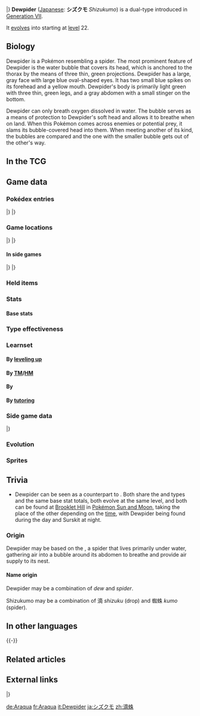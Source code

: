 {{PokémonPrevNext/Head|type=Water|type2=Bug}}
{{PokémonPrevNext/Pokémon|type=Water|prevnum=750|prev=Mudsdale|nextnum=752|next=Araquanid}}
|}
{{Pokémon Infobox
|name=Dewpider
|jname=シズクモ
|tmname=Shizukumo
|ndex=751
|type1=Water
|type2=Bug
|category=Water Bubble
|height-ftin=1'00"
|height-m=0.3
|weight-lbs=8.8
|weight-kg=4.0
|adex=141
|abilityn=d
|ability1=Water Bubble
|abilityd=Water Absorb
|egggroupn=2
|egggroup1=Water 1
|egggroup2=Bug
|eggcycles=15
|evtotal=1
|evsd=1
|expyield=54
|lv100exp=1,000,000
|gendercode=127
|color=Green
|catchrate=200
|body=07
|pokefordex=dewpider
|generation=7
|friendship=70
}}
'''Dewpider''' ([[List of Japanese Pokémon names|Japanese]]: '''シズクモ''' ''Shizukumo'') is a dual-type {{2t|Water|Bug}} {{OBP|Pokémon|species}} introduced in [[Generation VII]].

It [[Evolution|evolves]] into {{p|Araquanid}} starting at [[level]] 22.

==Biology==
Dewpider is a Pokémon resembling a spider. The most prominent feature of Dewpider is the water bubble that covers its head, which is anchored to the thorax by the means of three thin, green projections. Dewpider has a large, gray face with large blue oval-shaped eyes. It has two small blue spikes on its forehead and a yellow mouth. Dewpider's body is primarily light green with three thin, green legs, and a gray abdomen with a small stinger on the bottom.

Dewpider can only breath oxygen dissolved in water. The bubble serves as a means of protection to Dewpider's soft head and allows it to breathe when on land. When this Pokémon comes across enemies or potential prey, it slams its bubble-covered head into them. When meeting another of its kind, the bubbles are compared and the one with the smaller bubble gets out of the other's way. 
<!--
==In the anime==
===Major appearances===
===Minor appearances===

==In the manga==-->

==In the TCG==
{{main|Dewpider (TCG)}}

==Game data==
===Pokédex entries===
{{Dex/Header|type=Water|type2=Bug}}
{{Dex/NA|gen=VII}}
{{Dex/Gen|gen=VII}}
{{Dex/Entry1|v=Sun|entry=It crawls onto the land in search of food. Its water bubble allows it to breathe and protects its soft head.}}
{{Dex/Entry1|v=Moon|entry=When it comes across enemies or potential prey, this Pokémon smashes its water-bubble-covered head into them.}}
{{Dex/Entry1|v=Ultra Sun|entry=When two Dewpider meet, they display their water bubbles to each other. Then the one with the smaller bubble gets out of the other's way.}}
{{Dex/Entry1|v=Ultra Moon|entry=It can only breathe oxygen that has dissolved in water, so it wears a water bubble on its head when it walks around on land.}}
|}
|}
{{Dex/Footer}}

===Game locations===
{{Availability/Header|type=Water|type2=Bug}}
{{Availability/NA|gen=VII}}
{{Availability/Gen|gen=VII}}
{{Availability/Entry2|v=Sun|v2=Moon|area=[[Brooklet Hill]]{{sup/t|Day}} ({{m|Surf}}ing and walking)}}
{{Availability/Entry2|v=Ultra Sun|v2=Ultra Moon|area=[[Brooklet Hill]]{{sup/t|Day}} ({{m|Surf}}ing and walking)}}
|}
|}
{{Availability/Footer}}

====In side games====
{{Availability/Header|type=Water|type2=Grass}}
{{Availability/Cross}}
{{Availability/Entry1|1|v=Shuffle|color={{beauty color}}|area=Event: ''{{DL|Special Stages|The Daily Pokémon (#8)}}''}}
|}
|}
{{Availability/Footer}}

===Held items===
{{HeldItems
|type=Water|type2=Bug
|sm1=Mystic Water|sm1type=None|sm1rar=5
|usum1=Mystic Water|usum1type=None|usum1rar=5
}}

===Stats===
====Base stats====
{{Stats
|type=Water
|type2=Bug
|HP=38
|Attack=40
|Defense=52
|SpAtk=40
|SpDef=72
|Speed=27}}

===Type effectiveness===
{{TypeEffectiveness
|type1=Water
|type2=Bug
|Normal=100
|Fighting=50
|Flying=200
|Poison=100
|Ground=50
|Rock=200
|Bug=100
|Ghost=100
|Steel=50
|Fire=100
|Water=50
|Grass=100
|Electric=200
|Psychic=100
|Ice=50
|Dragon=100
|Dark=100
|Fairy=100
|notes=yes
|waterabsorb=maybe
|waterbubble=maybe
|newfire=½}}

===Learnset===
====By [[Level|leveling up]]====
{{learnlist/levelh/7|Dewpider|Water|Bug|7}}
{{learnlist/level7|1|Water Sport|Water|Status|—|—|15}}
{{learnlist/level7|1|Bubble|Water|Special|40|100|30||'''}}
{{learnlist/level7|5|Infestation|Bug|Special|20|100|20||'''}}
{{learnlist/level7|8|Spider Web|Bug|Status|—|—|10}}
{{learnlist/level7|13|Bug Bite|Bug|Physical|60|100|20||'''}}
{{learnlist/level7|16|Bubble Beam|Water|Special|65|100|20||'''}}
{{learnlist/level7|21|Bite|Dark|Physical|60|100|25}}
{{learnlist/level7|24|Aqua Ring|Water|Status|—|—|20}}
{{learnlist/level7|29|Leech Life|Bug|Physical|80|100|10||'''}}
{{learnlist/level7|32|Crunch|Dark|Physical|80|100|15}}
{{learnlist/level7|37|Lunge|Bug|Physical|80|100|15||'''}}
{{learnlist/level7|40|Mirror Coat|Psychic|Special|—|100|20}}
{{learnlist/level7|45|Liquidation|Water|Physical|85|100|10||'''}}
{{learnlist/level7|48|Entrainment|Normal|Status|—|100|15}}
{{learnlist/levelf/7|Dewpider|Water|Bug|7}}

====By [[TM]]/[[HM]]====
{{learnlist/tmh/7|Dewpider|Water|Bug|7}}
{{learnlist/tm7|TM06|Toxic|Poison|Status|—|90|10}}
{{learnlist/tm7|TM10|Hidden Power|Normal|Special|60|100|15}}
{{learnlist/tm7|TM13|Ice Beam|Ice|Special|90|100|10}}
{{learnlist/tm7|TM14|Blizzard|Ice|Special|110|70|5}}
{{learnlist/tm7|TM17|Protect|Normal|Status|—|—|10}}
{{learnlist/tm7|TM18|Rain Dance|Water|Status|—|—|5}}
{{learnlist/tm7|TM21|Frustration|Normal|Physical|—|100|20}}
{{learnlist/tm7|TM27|Return|Normal|Physical|—|100|20}}
{{learnlist/tm7|TM28|Leech Life|Bug|Physical|80|100|10||'''}}
{{learnlist/tm7|TM32|Double Team|Normal|Status|—|—|15}}
{{learnlist/tm7|TM42|Facade|Normal|Physical|70|100|20}}
{{learnlist/tm7|TM44|Rest|Psychic|Status|—|—|10}}
{{learnlist/tm7|TM45|Attract|Normal|Status|—|100|15}}
{{learnlist/tm7|TM48|Round|Normal|Special|60|100|15}}
{{learnlist/tm7|TM55|Scald|Water|Special|80|100|15||'''}}
{{learnlist/tm7|TM79|Frost Breath|Ice|Special|60|90|10}}
{{learnlist/tm7|TM81|X-Scissor|Bug|Physical|80|100|15||'''}}
{{learnlist/tm7|TM83|Infestation|Bug|Special|20|100|20||'''}}
{{learnlist/tm7|TM84|Poison Jab|Poison|Physical|80|100|20}}
{{learnlist/tm7|TM87|Swagger|Normal|Status|—|85|15}}
{{learnlist/tm7|TM88|Sleep Talk|Normal|Status|—|—|10}}
{{learnlist/tm7|TM90|Substitute|Normal|Status|—|—|10}}
{{learnlist/tm7|TM94|Surf|Water|Special|90|100|15||'''}}
{{learnlist/tm7|TM98|Waterfall|Water|Physical|80|100|15||'''}}
{{learnlist/tm7|TM100|Confide|Normal|Status|—|—|20}}
{{learnlist/tmf/7|Dewpider|Water|Bug|7}}

====By {{pkmn|breeding}}====
{{learnlist/breedh/7|Dewpider|Water|Bug|7}}
{{learnlist/breed7|{{MSP|086|Seel}}{{MSP|087|Dewgong}}{{MSP|223|Remoraid}}{{MSP|224|Octillery}}{{MSP|363|Spheal}}{{MSP|364|Sealeo}}<br>{{MSP|365|Walrein}}|Aurora Beam|Ice|Special|65|100|20}}
{{learnlist/breed7|{{MSP|213|Shuckle}}|Power Split|Psychic|Status|—|—|10}}
{{learnlist/breed7|{{MSP|279|Pelipper}}|Spit Up|Normal|Special|—|100|10}}
{{learnlist/breed7|{{MSP|167|Spinarak}}{{MSP|168|Ariados}}{{MSP|213|Shuckle}}{{MSP|283|Surskit}}{{MSP|402|Kricketune}}{{MSP|540|Sewaddle}}<br>{{MSP|596|Galvantula}}|Sticky Web|Bug|Status|—|—|20|{{sup/7|USUM}}}}
{{learnlist/breed7|{{MSP|279|Pelipper}}|Stockpile|Normal|Status|—|—|20}}
{{learnlist/breedf/7|Dewpider|Water|Bug|7}}

====By [[Move Tutor|tutoring]]====
{{learnlist/tutorh/7|Dewpider|Water|Bug|7}}
{{learnlist/tutor7|Bug Bite|Bug|Physical|60|100|20||'''|no|yes}}
{{learnlist/tutor7|Giga Drain|Grass|Special|75|100|10|||no|yes}}
{{learnlist/tutor7|Icy Wind|Ice|Special|55|95|15|||no|yes}}
{{learnlist/tutor7|Iron Defense|Steel|Status|—|—|15|||no|yes}}
{{learnlist/tutor7|Liquidation|Water|Physical|85|100|10||'''|no|yes}}
{{learnlist/tutor7|Magic Coat|Psychic|Status|—|—|15|||no|yes}}
{{learnlist/tutor7|Magic Room|Psychic|Status|—|—|10|||no|yes}}
{{learnlist/tutor7|Signal Beam|Bug|Special|75|100|15||'''|no|yes}}
{{learnlist/tutor7|Snore|Normal|Special|50|100|15|||no|yes}}
{{learnlist/tutor7|Water Pulse|Water|Special|60|100|20||'''|no|yes}}
{{learnlist/tutor7|Wonder Room|Psychic|Status|—|—|10|||no|yes}}
{{learnlist/tutorf/7|Dewpider|Water|Bug|7}}

===Side game data===
{{Spindata/Head|type=Water|type2=Bug}}
{{Spindata/Shuffle|col=6|type=Water|ndex=751|num=727
|min=40
|max=90
|raisemaxlevel=5
|skill=Barrier Bash
|skilldesc=Removes one barrier-type disruption without fail.
}}
|}

===Evolution===
{{Evobox-2
|type1=Water
|type2=Bug
|pictype=art
|no1=751
|name1=Dewpider
|type1-1=Water
|type2-1=Bug
|evo1={{bag|Rare Candy}}<br>{{color2|000|Level|Level 22}}
|no2=752
|name2=Araquanid
|type1-2=Water
|type2-2=Bug}}

===Sprites===
{{Spritebox/Header|type=Water|type2=Bug}}
{{Spritebox/NA|gen=VII}}
{{Spritebox/7|ndex=751}}
{{Spritebox/Footer|751|Dewpider}}

==Trivia==
* Dewpider can be seen as a counterpart to {{p|Surskit}}. Both share the {{t|Water}} and {{t|Bug}} types and the same base stat totals, both evolve at the same level, and both can be found at [[Brooklet Hill]] in [[Pokémon Sun and Moon]], taking the place of the other depending on the [[time]], with Dewpider being found during the day and Surskit at night.

===Origin===
Dewpider may be based on the {{wp|diving bell spider}}, a spider that lives primarily under water, gathering air into a bubble around its abdomen to breathe and provide air supply to its nest.
====Name origin====
Dewpider may be a combination of ''dew'' and ''spider''.

Shizukumo may be a combination of 滴 ''shizuku'' (drop) and 蜘蛛 ''kumo'' (spider).

==In other languages==
{{Other languages|type=Water|type2=Bug
|ja=シズクモ ''Shizukumo''|jameaning=From {{tt|滴 ''shizuku''|drop}} and {{tt|蜘蛛 ''kumo''|spider}}
|fr=Araqua|frmeaning=From ''{{wp|Arachnida}}'' and ''aqua''
|es=Dewpider|esmeaning=Same as English name
|de=Araqua|demeaning=From ''Arachnida'' and ''aqua''
|it=Dewpider|itmeaning=Same as English name
|ko=물거미 ''Mulgeomi''|komeaning=From {{tt|물 ''mul''|water}} and {{tt|거미 ''geomi''|spider}} or {{tt|물거미 ''mulgeomi''|diving bell spider}}
|zh_cmn=滴蛛 ''Dīzhū''|zh_cmnmeaning=From {{tt|滴 ''dī''|drop}} and {{tt|蜘蛛 ''zhīzhū''|spider}}
|zh_yue=滴蛛 ''Dīkjyū''|zh_yuemeaning=From {{tt|滴 ''dīk''|drop}} and {{tt|蜘蛛 ''jījyū''|spider}}
|ru=Дупайдер ''Dupayder''|rumeaning=Transcription of English name
}}
{{-}}

==Related articles==
<!--
==Notes==
<references/>-->

==External links==
{{PokémonPrevNext/Head|type=Water|type2=Bug}}
{{PokémonPrevNext/Pokémon|type=Water|prevnum=750|prev=Mudsdale|nextnum=752|next=Araquanid}}
|}
{{Project Pokédex notice}}

[[de:Araqua]]
[[fr:Araqua]]
[[it:Dewpider]]
[[ja:シズクモ]]
[[zh:滴蛛]]